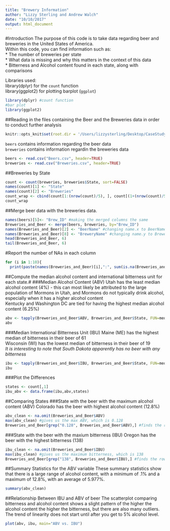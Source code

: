 ```yaml
---
title: "Brewery Information"
author: "Lizzy Sterling and Andrew Walch"
date: "10/10/2017"
output: html_document
---
```

#Introduction
The purpose of this code is to take data regarding beer and breweries in the United States of America.  
Within this code, you can find information such as:  
* The number of breweries per state  
* What data is missing and why this matters in the context of this data  
* Bitterness and Alcohol content found in each state, along with comparisons

Libraries used:  
library(dplyr) for the `count` function  
library(ggplot2) for plotting barplot (`ggplot`)
```r
library(dplyr) #count function
#bar plot
library(ggplot2)
```

##Reading in the files containing the Beer and the Breweries data in order to conduct further analysis
```r
knitr::opts_knit$set(root.dir = '/Users/lizzysterling/Desktop/CaseStudy1')
```
`beers` contains information regarding the beer data  
`breweries` contains information regardin the breweries data
```r
beers <- read.csv("Beers.csv", header=TRUE)
breweries <- read.csv("Breweries.csv", header=TRUE)
```
##Breweries by State
```r
count <- count(breweries, breweries$State, sort=FALSE)
names(count)[1] <- "State"
names(count)[2] <- "Breweries"
count_wrap <- cbind(count[1:(nrow(count)/5), ], count[(1+(nrow(count)/5)):(10+(nrow(count)/5)), ], count[(11+(nrow(count)/5)):(20+(nrow(count)/5)),], count[(21+(nrow(count)/5)):(30+(nrow(count)/5)),], count[(31+(nrow(count)/5)):(40+(nrow(count)/5)),])
count_wrap 
```
##Merge beer data with the breweries data.
```r
names(beers)[5]<- "Brew_ID" #making the merged columns the same
Breweries_and_Beer <- merge(beers, breweries, by="Brew_ID")
names(Breweries_and_Beer)[2] <- "BeerName" #changing name.x to BeerName
names(Breweries_and_Beer)[8] <- "BreweryName" #changing name.y to BreweryName
head(Breweries_and_Beer, 6)
tail(Breweries_and_Beer, 6)
```
#Report the number of NAs in each column
```r
for (i in 1:10){
  print(paste(names(Breweries_and_Beer)[i],":", sum(is.na(Breweries_and_Beer[,i]))))}
```
##Compute the median alcohol content and international bitterness unit for each state.#
###Median Alcohol Content (ABV)
Utah has the least median alcohol content (4%) - this can most likely be attributed to the large population of Mormons in Utah, and Mormons do not typically drink alcohol, especially when it has a higher alcohol content  
Kentucky and Washington DC are tied for having the highest median alcohol content (6.25%)
```r
abv <- tapply(Breweries_and_Beer$ABV, Breweries_and_Beer$State, FUN=median, na.rm=TRUE)
abv
```
###Median International Bitterness Unit (IBU)
Maine (ME) has the highest median of bitterness in their beer of 61  
Wisconsin (WI) has the lowest median of bitterness in their beer of 19  
*It is interesting to note that South Dakota apparently has no beer with any bitterness*
```r
ibu <- tapply(Breweries_and_Beer$IBU, Breweries_and_Beer$State, FUN=median, na.rm=TRUE)
ibu
```
###Plot the Differences
```r
states <- count[,1]
ibu_abv <- data.frame(ibu,abv,states)
```
##Comparing States
###State with the beer with the maximum alcohol content (ABV)
Colorado has the beer with highest alcohol content (12.8%)
```r
abv_clean <- na.omit(Breweries_and_Beer$ABV)
max(abv_clean) #gives us the max ABV, which is 0.128
Breweries_and_Beer[grep("0.128", Breweries_and_Beer$ABV),] #finds the row with the highest alcohol content (.128)
```
###State with the beer with the maxium bitterness (IBU)
Oregon has the beer with the highest bitterness (138)
```r
ibu_clean <- na.omit(Breweries_and_Beer$IBU)
max(ibu_clean) #gives us the maximum bitterness, which is 138
Breweries_and_Beer[grep("138", Breweries_and_Beer$IBU),] #finds the row with the highest bitterness (138)
```
##Summary Statistics for the ABV variable
These summary statistics show that there is a large range of alcohol content, with a minimum of .1% and a maximum of 12.8%, with an average of 5.977%. 
```r
summary(abv_clean)
```
##Relationship Between IBU and ABV of beer
The scatterplot comparing bitterness and alcohol content shows a slight pattern of the higher the alcohol content the higher the bitterness, but there are also many outliers.  
The trend of linearity does not start until after you get to 5% alcohol level.
```r
plot(abv, ibu, main="ABV vs. IBU")
```

